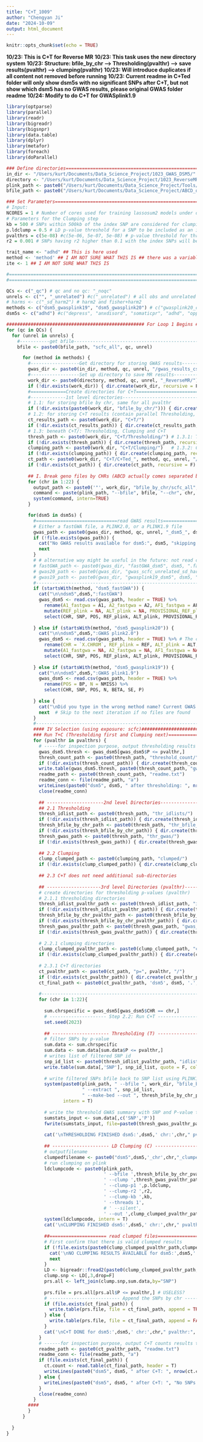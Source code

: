 ```yaml
---
title: "C+T_1009"
author: "Chengyan Ji"
date: "2024-10-09"
output: html_document
---
```


```r
knitr::opts_chunk$set(echo = TRUE)
```

**10/23: This is C+T for Reverse MR**
**10/23: This task uses the new directory system**
**10/23: Structure: bfile_by_chr --> Thresholding(pvalthr) --> save results(pvalthr) --> clumping(pvalthr)**
**10/23: Will introduce duplicates if all content not removed before running**
**10/23: Current readme in C+Ted folder will only show dsm5s with no significant SNPs after C+T, but not show which dsm5 has no GWAS results, please original GWAS folder readme**
**10/24: Modify to do C+T for GWASplink1.9**

```r
library(optparse)
library(parallel)
library(readr)
library(bigreadr)
library(bigsnpr)
library(data.table)
library(dplyr)
library(metafor)
library(foreach)
library(doParallel)

### Define directories==========================================================
in_dir <- "/Users/kurt/Documents/Data_Science_Project/1023_GWAS_DSM5/"
directory <- "/Users/kurt/Documents/Data_Science_Project/1023_ReverseMR/"
plink_path <- paste0("/Users/kurt/Documents/Data_Science_Project/Tools/", "plink")
bfile_path <- paste0("/Users/kurt/Documents/Data_Science_Project/ABCD_data/", "ABCD_bfile/bfile_for_gwas_comparison/")

### Set Parameters==============================================================
# Input:
NCORES = 1 # Number of cores used for training lassosum2 models under different tuning parameter settings.
# Parameters for the Clumping step
kb = 500 # SNPs within 500kb of the index SNP are considered for clumping
p.ldclump = 0.5 # LD p-value threshold for a SNP to be included as an index SNP
pvalthrs = c(5e-08) #c(5e-06, 5e-07, 5e-08) # p-value threshold for thresholding
r2 = 0.001 # SNPs having r2 higher than 0.1 with the index SNPs will be removed # optional: c(0.1,0.2,0.4,0.6,0.8)

trait_name <- "adhd" ## This is here used
method <- 'method' ## I AM NOT SURE WHAT THIS IS ## there was a variable called "method" but never used in the original code
ite <- 1 ## I AM NOT SURE WHAT THIS IS

#========================================================================================================================  
#========================================================================================================================  

QCs <- c("_qc") # qc and no qc: "_noqc"
unrels <- c("", "_unrelated") #c("_unrelated") # all obs and unrelated obs
# harms <- c("_sd_harm2") # harm2 and fisher+harm2
methods <- c("dsm5_gwasplink19", "dsm5_gwasplink20") # c("gwasplink20_covsex", "dsm5_fastGWA_covsex")
dsm5s <- c("adhd") #c("depress", "anxdisord", "somaticpr", "adhd", "opposit", "conduct")

################################################### For Loop 1 Begins ###################################################
for (qc in QCs) {
  for (unrel in unrels) {
    #-----------get bfile---------------------------------------------------------
    bfile <- paste0(bfile_path, "scfc_all", qc, unrel)

      for (method in methods) {
        #------------------Get directory for storing GWAS results---------------
        gwas_dir <- paste0(in_dir, method, qc, unrel, "/gwas_results_csv/")
        #------------------Set up directory to save MR results------------------
        work_dir <- paste0(directory, method, qc, unrel, "_ReverseMR/")
        if (!dir.exists(work_dir)) { dir.create(work_dir, recursive = F) }
        #=============Create directories for C+T========================================
        #-------------1st level directories---------------------------------------------
        # 1.1: for storing bfile by chr, same for all pvalthr
        if (!dir.exists(paste0(work_dir, "bfile_by_chr/"))) { dir.create(paste0(work_dir, "bfile_by_chr/"), recursive = F) }
        # 1.2: for storing C+T results (contain parallel Thresholding, Clumping and C+T directories)
        ct_results_path <- paste0(work_dir, "C+T/") 
        if (!dir.exists(ct_results_path)) { dir.create(ct_results_path, recursive = F) }
        # 1.3: beneath C+T/: Thresholding, Clumping and C+T
        thresh_path <- paste0(work_dir, "C+T/Thresholding/") # 1.3.1: Thresholding results
        if (!dir.exists(thresh_path)) { dir.create(thresh_path, recursive = F) }
        clumping_path <- paste0(work_dir, "C+T/Clumping/")   # 1.3.2: Clumping results
        if (!dir.exists(clumping_path)) { dir.create(clumping_path, recursive = F) }
        ct_path <- paste0(work_dir, "C+T/C+Ted_", method, qc, unrel, "/")            # 1.3.3: Processed C+T results containing SNP and test results
        if (!dir.exists(ct_path)) { dir.create(ct_path, recursive = F) }
        
        ## I. Break geno files by CHRs (ABCD actually comes separated but QC combined them) and store to "bfile_by_chr/"
        for (chr in 1:22) {
          output_path <- paste0('"', work_dir, "bfile_by_chr/scfc_all", qc, unrel, "_chr", chr, '"')
          command <- paste(plink_path, "--bfile", bfile, "--chr", chr, "--make-bed --out", output_path)
          system(command, intern=TRUE)
        }

        for(dsm5 in dsm5s) {
          #==============================read GWAS results==============================
          # Either a fastGWA file, a PLINK2.0, or a PLINK1.9 file
          gwas_path <- paste0(gwas_dir, method, qc, unrel, "_dsm5_", dsm5, ".csv")
          if (!file.exists(gwas_path)) {
            cat("No GWAS results available for dsm5:", dsm5, "skipping current dsm5...")
            next
          }
          # # alternative way might be useful in the future: not read csv, just read original gwas output
          # fastGWA_path <- paste0(gwas_dir, "fastGWA_dsm5", dsm5, ".fastGWA")
          # gwas20_path <- paste0(gwas_dir, "gwas_scfc_unrelated_sd_harm2_family_dsm5", dsm5, ".PHENO1.glm.linear")
          # gwas19_path <- paste0(gwas_dir, "gwasplink19_dsm5", dsm5, ".qassoc")
          #-----------------------------------------------------------------------------
          if (startsWith(method, "dsm5_fastGWA")) {
            cat("\n\ndsm5",dsm5,":fastGWA")
            gwas_dsm5 <- read.csv(gwas_path, header = TRUE) %>%
              rename(A1_fastgwa = A1, A2_fastgwa = A2, AF1_fastgwa = AF1) %>%
              mutate(REF_plink = NA, ALT_plink = NA, PROVISIONAL_REF_plink = NA, A1_plink = NA, OMITTED_plink = NA, AF1_plink = NA) %>% # Add empty columns for PLINK-specific fields
              select(CHR, SNP, POS, REF_plink, ALT_plink, PROVISIONAL_REF_plink, A1_plink, OMITTED_plink, AF1_plink, A1_fastgwa, A2_fastgwa, AF1_fastgwa, N, BETA, SE, P) # only keep necessary columns (both plink and fastgwa columns are kept)
            
          } else if (startsWith(method, "dsm5_gwasplink20")) {
            cat("\n\ndsm5",dsm5,":GWAS plink2.0")
            gwas_dsm5 <- read.csv(gwas_path, header = TRUE) %>% # The chrome column name keeps changing names i don't know why
              rename(CHR = `X.CHROM`, REF_plink = REF, ALT_plink = ALT, PROVISIONAL_REF_plink = `PROVISIONAL_REF.`, A1_plink = A1, OMITTED_plink = OMITTED, AF1_plink = A1_FREQ, N = OBS_CT) %>%
              mutate(A1_fastgwa = NA, A2_fastgwa = NA, AF1_fastgwa = NA) %>% # Add empty columns for FastGWA-specific fields
              select(CHR, SNP, POS, REF_plink, ALT_plink, PROVISIONAL_REF_plink, A1_plink, OMITTED_plink, AF1_plink, A1_fastgwa, A2_fastgwa, AF1_fastgwa, N, BETA, SE, P) # only keep necessary columns (both plink and fastgwa columns are kept)
            
          } else if (startsWith(method, "dsm5_gwasplink19")) {
            cat("\n\ndsm5",dsm5,":GWAS plink1.9")
            gwas_dsm5 <- read.csv(gwas_path, header = TRUE) %>%
              rename(POS = BP, N = NMISS) %>%
              select(CHR, SNP, POS, N, BETA, SE, P)
            
          } else {
            cat("\nDid you type in the wrong method name? Current GWAS method does not have result files available for dsm5", dsm5, "\n")
            next  # Skip to the next iteration if no files are found
          }
          #-----------------------------------------------------------------------------
          #### IV Selection (using exposure: scfc)######################################
          ### Run T+C (Thresholding first and Clumping next)============================
          for (pvalthr in pvalthrs) {
            # -----for inspection purpose, output thresholding results to local---------
            gwas_dsm5.thresh <- gwas_dsm5[gwas_dsm5$P <= pvalthr,]
            thresh_count_path <- paste0(thresh_path, "threshold_count/", method, qc, unrel, "_", pvalthr, "/")
            if (!dir.exists(thresh_count_path)) { dir.create(thresh_count_path, recursive = TRUE) }
            write.table(gwas_dsm5.thresh, paste0(thresh_count_path, "gwas_thresh_dsm5",dsm5,".txt"), row.names = F, col.names = T, quote = F)
            readme_path <- paste0(thresh_count_path, "readme.txt")
            readme_conn <- file(readme_path, "a")
            writeLines(paste0("dsm5", dsm5, " after thresholding: ", nrow(gwas_dsm5.thresh)), readme_conn)
            close(readme_conn)
            
            ## ---------------------2nd level Directories-------------------------------
            ## 2.1 Thresholding
            thresh_idlist_path <- paste0(thresh_path, "thr_idlists/")                   # 2.1.1 for storing SNP id lists for plink to subset bfiles
            if (!dir.exists(thresh_idlist_path)) { dir.create(thresh_idlist_path, recursive = F) }
            thresh_bfile_by_chr_path <- paste0(thresh_path, "thr_bfile_by_chr/")        # 2.1.2 for storing bfile by chr AFTER thresholding (for clumping)
            if (!dir.exists(thresh_bfile_by_chr_path)) { dir.create(thresh_bfile_by_chr_path, recursive = F) }
            thresh_gwas_path <- paste0(thresh_path, "thr_gwas/")                           # 2.1.3 for storing GWAS results filtered AFTER thresholding (for clumping) 
            if (!dir.exists(thresh_gwas_path)) { dir.create(thresh_gwas_path, recursive = F) }
            
            ## 2.2 Clumping
            clump_clumped_path <- paste0(clumping_path, "clumped/")                     # 2.2.1 for storing raw clumped results, by chr
            if (!dir.exists(clump_clumped_path)) { dir.create(clump_clumped_path, recursive = F) }
            
            ## 2.3 C+T does not need additional sub-directories
            
            ## --------------------3rd level Directories (pvalthr)----------------------
            # create directories for thresholding p-values (pvalthr)
            # 2.1.1 thresholding directories
            thresh_idlist_pvalthr_path <- paste0(thresh_idlist_path, "idlist_p=", pvalthr, "/")                    # 2.1.1.1 for storing SNP id lists for current pvalthr
            if (!dir.exists(thresh_idlist_pvalthr_path)) { dir.create(thresh_idlist_pvalthr_path, recursive = F) }
            thresh_bfile_by_chr_pvalthr_path <- paste0(thresh_bfile_by_chr_path, "bfile_by_chr_p=", pvalthr, "/")  # 2.1.2.1 for storing bfiles for current pvalthr
            if (!dir.exists(thresh_bfile_by_chr_pvalthr_path)) { dir.create(thresh_bfile_by_chr_pvalthr_path, recursive = F) }
            thresh_gwas_pvalthr_path <- paste0(thresh_gwas_path, "gwas_p=", pvalthr, "/")                          # 2.1.3.1 for storing GWAS results for current pvalthr
            if (!dir.exists(thresh_gwas_pvalthr_path)) { dir.create(thresh_gwas_pvalthr_path, recursive = F) }
            
            # 2.2.1 clumping directories
            clump_clumped_pvalthr_path <- paste0(clump_clumped_path, "clumped_p=", pvalthr, "/")                 # 2.2.1.1 for storing raw clumped results for current pvalthr
            if (!dir.exists(clump_clumped_pvalthr_path)) { dir.create(clump_clumped_pvalthr_path, recursive = F) }
            
            # 2.3.1 C+T directories
            ct_pvalthr_path <- paste0(ct_path, "p=", pvalthr, "/")                                                 # 2.3.1.1 for storing C+T results for current pvalthr 
            if (!dir.exists(ct_pvalthr_path)) { dir.create(ct_pvalthr_path, recursive = F) }
            ct_final_path <- paste0(ct_pvalthr_path, 'dsm5', dsm5, '.', "_p=", pvalthr, "_r2=", r2, ".txt")          # 2.3.1.2 txt file for storing final C+T SNPs, used if clumping is successful
        
            #---------------------------------------------------------------------------
            for (chr in 1:22){
        
              sum.chrspecific = gwas_dsm5[gwas_dsm5$CHR == chr,]
              # --------------------- Step 2.2: Run C+T --------------------------------
              set.seed(2023)
              
              ## --------------------- Thresholding (T) --------------------------------
              # filter SNPs by p-value
              sum.data <- sum.chrspecific
              sum.data <- sum.data[sum.data$P <= pvalthr,]
              # writes list of filtered SNP id
              snp_id_list <- paste0(thresh_idlist_pvalthr_path, "idlist_dsm5",dsm5,'_chr',chr,'_pvalthr',pvalthr,".txt") #这个filtered指的是thresholding
              write.table(sum.data[,'SNP'], snp_id_list, quote = F, col.names = F, row.names = F)
              
              # write filtered SNPs bfile back to SNP list using PLINK1.9
              system(paste0(plink_path, " --bfile ", work_dir, "bfile_by_chr/scfc_all", qc, unrel, "_chr", chr,
                            " --extract ", snp_id_list,
                            " --make-bed --out ", thresh_bfile_by_chr_pvalthr_path, "scfc_all", qc, unrel, "_thr","_dsm5",dsm5,'_chr',chr,'_pvalthr',pvalthr), # filtered snps by chr
                     intern = T)
              
              # write the threshold GWAS summary with SNP and P-value to local (to be used by clumping)
              sumstats_input <- sum.data[,c('SNP','P')]
              fwrite(sumstats_input, file=paste0(thresh_gwas_pvalthr_path,'gwas_dsm5',dsm5,'_chr',chr,'_pvalthr',pvalthr,'.txt'),row.names = F, quote = F, sep=' ')
              
              cat('\nTHRESHOLDING FINISHED dsm5:',dsm5,' chr:',chr," pvalthr:",pvalthr)
              
              ## --------------------- LD Clumping (C) ---------------------
              # outputfilename
              clumpedfilename <- paste0("dsm5",dsm5,'_chr',chr,"_clumped") # C+T files naming: removed "adhd" in the name, removed "ite", put "dsm5" before "chr"
              # run clumping on plink
              ldclumpcode <- paste0(plink_path, 
                                    ' --bfile ',thresh_bfile_by_chr_pvalthr_path,"scfc_all",qc,unrel,"_thr","_dsm5",dsm5,'_chr',chr,'_pvalthr',pvalthr,
                                    ' --clump ',thresh_gwas_pvalthr_path,'gwas_dsm5',dsm5,'_chr',chr,'_pvalthr',pvalthr,'.txt',
                                    ' --clump-p1 ',p.ldclump,
                                    ' --clump-r2 ',r2,
                                    ' --clump-kb ',kb,
                                    ' --threads 1',
                                    # ' --silent',
                                    ' --out ',clump_clumped_pvalthr_path,clumpedfilename)
              system(ldclumpcode, intern = T)
              cat('\nCLUMPING FINISHED dsm5:',dsm5,' chr:',chr," pvalthr:",pvalthr)
              
              ##===================== read clumped files================================
              # First confirm that there is valid clumped results
              if (!file.exists(paste0(clump_clumped_pvalthr_path,clumpedfilename,'.clumped'))) {
                cat('\nNO CLUMPING RESULTS AVAILABLE for dsm5:',dsm5,' chr:',chr," pvalthr:",pvalthr)
                next
              }
              LD <- bigreadr::fread2(paste0(clump_clumped_pvalthr_path,clumpedfilename,'.clumped'))
              clump.snp <- LD[,3,drop=F]
              prs.all <- left_join(clump.snp,sum.data,by="SNP")
              
              prs.file = prs.all[prs.all$P <= pvalthr,] # USELESS?
              # -------------------------- Append the SNPs by chr ----------------------
              if (file.exists(ct_final_path)) {
                write.table(prs.file, file = ct_final_path, append = TRUE, col.names = FALSE, row.names = F, quote = F)
              } else {
                write.table(prs.file, file = ct_final_path, append = FALSE, col.names = TRUE, row.names = F, quote = F)
              }
              cat('\nC+T DONE for dsm5:',dsm5,' chr:',chr," pvalthr:", pvalthr)
            }
            # ------for inspection purpose, output C+T counts results to local----------
            readme_path <- paste0(ct_pvalthr_path, "readme.txt")
            readme_conn <- file(readme_path, "a")
            if (file.exists(ct_final_path)) {
              ct.count <- read.table(ct_final_path, header = T)
              writeLines(paste0("dsm5", dsm5, " after C+T: ", nrow(ct.count)), readme_conn)
            } else {
              writeLines(paste0("dsm5", dsm5, " after C+T: ", "No SNPs pass C+T"), readme_conn)
            }
            close(readme_conn)
          }
        ####
        }
      }
    
  }
}
```

```r

```

```r

```
